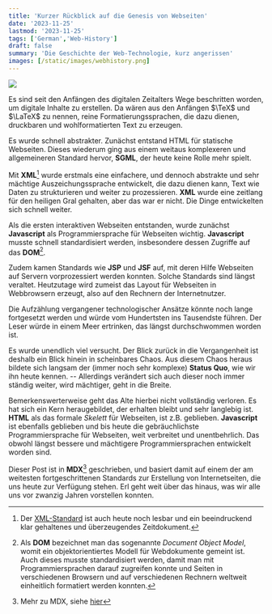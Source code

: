 ```yaml
---
title: 'Kurzer Rückblick auf die Genesis von Webseiten'
date: '2023-11-25'
lastmod: '2023-11-25'
tags: ['German','Web-History']
draft: false
summary: 'Die Geschichte der Web-Technologie, kurz angerissen'
images: [/static/images/webhistory.png]
---
```


![](/static/images/webhistory.png)

Es sind seit den Anfängen des digitalen Zeitalters Wege beschritten worden, um digitale Inhalte zu erstellen.
Da wären aus den Anfängen $\TeX$ und $\LaTeX$ zu nennen, reine Formatierungssprachen,
die dazu dienen, druckbaren und wohlformatierten Text zu erzeugen.

Es wurde schnell
abstrakter. Zunächst entstand HTML für statische Webseiten. Dieses wiederum ging aus einem
weitaus komplexeren und allgemeineren Standard hervor, **SGML**, der heute keine Rolle mehr spielt.

Mit **XML**[^2] wurde erstmals eine einfachere, und dennoch abstrakte und sehr
mächtige Auszeichungssprache entwickelt, die dazu
dienen kann, Text wie Daten zu strukturieren und weiter zu prozessieren.  **XML** wurde eine zeitlang
für den heiligen Gral gehalten, aber das war er nicht. Die Dinge entwickelten sich schnell
weiter.

Als die ersten interaktiven Webseiten entstanden,
wurde zunächst **Javascript** als Programmiersprache für Webseiten wichtig.
**Javascript** musste schnell standardisiert werden, insbesondere dessen Zugriffe auf das
**DOM**[^3].

Zudem kamen  Standards wie **JSP** und **JSF** auf, mit deren Hilfe Webseiten auf Servern
vorprozessiert werden konnten. Solche Standards sind längst veraltet. Heutzutage wird
zumeist das Layout für Webseiten in Webbrowsern erzeugt, also auf den Rechnern
der Internetnutzer.

Die Aufzählung vergangener technologischer Ansätze könnte noch lange fortgesetzt werden
und würde vom Hundertsten ins Tausendste führen. Der Leser würde in einem Meer ertrinken,
das längst durchschwommen worden ist.

Es wurde unendlich viel versucht. Der Blick zurück in die Vergangenheit ist deshalb ein Blick
hinein in scheinbares Chaos. Aus diesem Chaos heraus bildete sich langsam der (immer noch sehr komplexe) **Status Quo**,
wie wir ihn heute kennen. -- Allerdings verändert sich auch dieser noch immer ständig weiter, wird mächtiger, geht in die Breite.

Bemerkenswerterweise geht das Alte hierbei nicht vollständig verloren. Es hat sich ein Kern
heraugebildet, der erhalten bleibt und  sehr langlebig ist.  **HTML** als das
formale *Skelett* für Webseiten, ist z.B. geblieben. **Javascript** ist ebenfalls geblieben
und bis heute die gebräuchlichste Programmiersprache für Webseiten,
weit verbreitet und unentbehrlich. Das obwohl längst bessere und
mächtigere Programmiersprachen entwickelt worden sind.

Dieser Post ist in **MDX**[^4] geschrieben, und basiert damit auf einem der am weitesten
fortgeschrittenen Standards zur Erstellung von Internetseiten, die uns heute zur Verfügung
stehen. Erl geht weit über das hinaus, was wir alle uns vor zwanzig Jahren vorstellen konnten.

[^2]: Der [XML-Standard](https://www.w3.org/TR/xml11/) ist auch heute noch lesbar und
ein beeindruckend klar gehaltenes und überzeugendes Zeitdokument.

[^3]: Als **DOM** bezeichnet man das sogenannte *Document Object Model*, womit ein objektorientiertes
Modell für Webdokumente gemeint ist. Auch dieses musste standardisiert werden, damit man mit
Programmiersprachen
darauf zugreifen konnte und Seiten in verschiedenen Browsern und auf verschiedenen Rechnern
weltweit einheitlich formatiert werden konnten.

[^4]: Mehr zu MDX, siehe [hier](https://www.gatsbyjs.com/docs/glossary/mdx/#:~:text=MDX%20is%20an%20extension%20to,but%20still%20supports%20inline%20HTML.)
